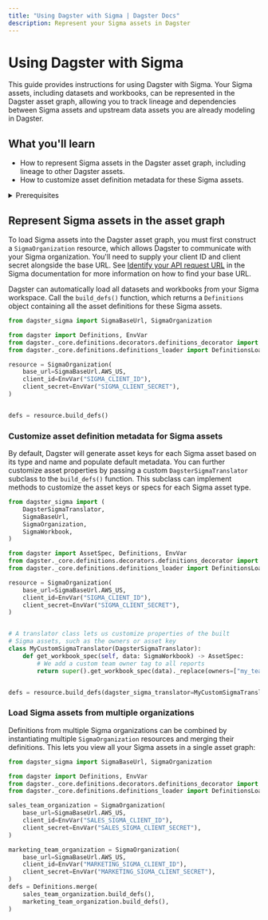```yaml
---
title: "Using Dagster with Sigma | Dagster Docs"
description: Represent your Sigma assets in Dagster
---
```


# Using Dagster with Sigma

<ExperimentalCallout />

This guide provides instructions for using Dagster with Sigma. Your Sigma assets, including datasets and workbooks, can be represented in the Dagster asset graph, allowing you to track lineage and dependencies between Sigma assets and upstream data assets you are already modeling in Dagster.

## What you'll learn

- How to represent Sigma assets in the Dagster asset graph, including lineage to other Dagster assets.
- How to customize asset definition metadata for these Sigma assets.

<details>
  <summary>Prerequisites</summary>

- Familiarity with asset definitions and the Dagster asset graph
- Familiarity with Dagster resources
- Familiarity with Sigma concepts, like datasets and workbooks
- A Sigma organization
- A Sigma client ID and client secret. For more information, see [Generate API client credentials](https://help.sigmacomputing.com/reference/generate-client-credentials#generate-api-client-credentials) in the Sigma documentation.

</details>

## Represent Sigma assets in the asset graph

To load Sigma assets into the Dagster asset graph, you must first construct a `SigmaOrganization` resource, which allows Dagster to communicate with your Sigma organization. You'll need to supply your client ID and client secret alongside the base URL. See [Identify your API request URL](https://help.sigmacomputing.com/reference/get-started-sigma-api#identify-your-api-request-url) in the Sigma documentation for more information on how to find your base URL.

Dagster can automatically load all datasets and workbooks ƒrom your Sigma workspace. Call the `build_defs()` function, which returns a `Definitions` object containing all the asset definitions for these Sigma assets.

```python file=/integrations/sigma/representing-sigma-assets.py
from dagster_sigma import SigmaBaseUrl, SigmaOrganization

from dagster import Definitions, EnvVar
from dagster._core.definitions.decorators.definitions_decorator import definitions
from dagster._core.definitions.definitions_loader import DefinitionsLoadContext

resource = SigmaOrganization(
    base_url=SigmaBaseUrl.AWS_US,
    client_id=EnvVar("SIGMA_CLIENT_ID"),
    client_secret=EnvVar("SIGMA_CLIENT_SECRET"),
)


defs = resource.build_defs()
```

### Customize asset definition metadata for Sigma assets

By default, Dagster will generate asset keys for each Sigma asset based on its type and name and populate default metadata. You can further customize asset properties by passing a custom `DagsterSigmaTranslator` subclass to the `build_defs()` function. This subclass can implement methods to customize the asset keys or specs for each Sigma asset type.

```python file=/integrations/sigma/customize-sigma-asset-defs.py
from dagster_sigma import (
    DagsterSigmaTranslator,
    SigmaBaseUrl,
    SigmaOrganization,
    SigmaWorkbook,
)

from dagster import AssetSpec, Definitions, EnvVar
from dagster._core.definitions.decorators.definitions_decorator import definitions
from dagster._core.definitions.definitions_loader import DefinitionsLoadContext

resource = SigmaOrganization(
    base_url=SigmaBaseUrl.AWS_US,
    client_id=EnvVar("SIGMA_CLIENT_ID"),
    client_secret=EnvVar("SIGMA_CLIENT_SECRET"),
)


# A translator class lets us customize properties of the built
# Sigma assets, such as the owners or asset key
class MyCustomSigmaTranslator(DagsterSigmaTranslator):
    def get_workbook_spec(self, data: SigmaWorkbook) -> AssetSpec:
        # We add a custom team owner tag to all reports
        return super().get_workbook_spec(data)._replace(owners=["my_team"])


defs = resource.build_defs(dagster_sigma_translator=MyCustomSigmaTranslator)
```

### Load Sigma assets from multiple organizations

Definitions from multiple Sigma organizations can be combined by instantiating multiple `SigmaOrganization` resources and merging their definitions. This lets you view all your Sigma assets in a single asset graph:

```python file=/integrations/sigma/multiple-sigma-organizations.py
from dagster_sigma import SigmaBaseUrl, SigmaOrganization

from dagster import Definitions, EnvVar
from dagster._core.definitions.decorators.definitions_decorator import definitions
from dagster._core.definitions.definitions_loader import DefinitionsLoadContext

sales_team_organization = SigmaOrganization(
    base_url=SigmaBaseUrl.AWS_US,
    client_id=EnvVar("SALES_SIGMA_CLIENT_ID"),
    client_secret=EnvVar("SALES_SIGMA_CLIENT_SECRET"),
)

marketing_team_organization = SigmaOrganization(
    base_url=SigmaBaseUrl.AWS_US,
    client_id=EnvVar("MARKETING_SIGMA_CLIENT_ID"),
    client_secret=EnvVar("MARKETING_SIGMA_CLIENT_SECRET"),
)
defs = Definitions.merge(
    sales_team_organization.build_defs(),
    marketing_team_organization.build_defs(),
)
```

